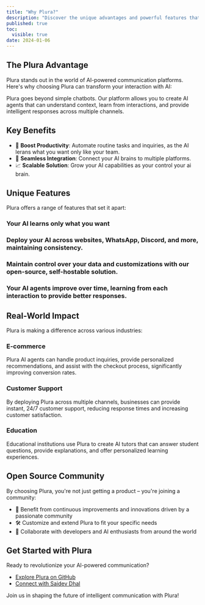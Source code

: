```yaml
---
title: "Why Plura?"
description: "Discover the unique advantages and powerful features that make Plura the ideal choice for AI-powered communication"
published: true
toc:
  visible: true
date: 2024-01-06
---
```


## The Plura Advantage

Plura stands out in the world of AI-powered communication platforms. Here's why choosing Plura can transform your interaction with AI:

Plura goes beyond simple chatbots. Our platform allows you to create  AI agents that can understand context, learn from interactions, and provide intelligent responses across multiple channels.

## Key Benefits

- 🚀 **Boost Productivity**: Automate routine tasks and inquiries, as the AI lerans what you want only like your team.
- 🔄 **Seamless Integration**: Connect your AI brains to multiple platforms.
- 📈 **Scalable Solution**: Grow your AI capabilities as your control your ai brain.

## Unique Features

Plura offers a range of features that set it apart:

<Steps>
  <Step title="Custom AI Training">
    <h3>Your AI learns only what you want </h3>
  </Step>
  <Step title="Multi-Channel Support">
    <h3>Deploy your AI across websites, WhatsApp, Discord, and more, maintaining consistency.</h3>
  </Step>
  <Step title="Self-Hostable">
    <h3>Maintain control over your data and customizations with our open-source, self-hostable solution.</h3>
  </Step>
  <Step title="Continuous Learning">
    <h3>Your AI agents improve over time, learning from each interaction to provide better responses.</h3>
  </Step>
</Steps>

## Real-World Impact

Plura is making a difference across various industries:

### E-commerce
Plura AI agents can handle product inquiries, provide personalized recommendations, and assist with the checkout process, significantly improving conversion rates.

### Customer Support
By deploying Plura across multiple channels, businesses can provide instant, 24/7 customer support, reducing response times and increasing customer satisfaction.

### Education
Educational institutions use Plura to create AI tutors that can answer student questions, provide explanations, and offer personalized learning experiences.

## Open Source Community

By choosing Plura, you're not just getting a product – you're joining a community:

- 🌟 Benefit from continuous improvements and innovations driven by a passionate community
- 🛠️ Customize and extend Plura to fit your specific needs
- 🤝 Collaborate with developers and AI enthusiasts from around the world

## Get Started with Plura

Ready to revolutionize your AI-powered communication?

- [Explore Plura on GitHub](https://github.com/plura-ai/plura/)
- [Connect with Saidev Dhal](https://devwtf.in/)

Join us in shaping the future of intelligent communication with Plura!